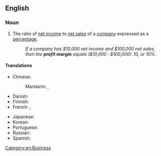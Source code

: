 ==English==

===Noun===
{{en-noun}}

# The ratio of [[net income]] to [[net sales]] of a [[company]] expressed as a [[percentage]].
#: ''If a company has $10,000 net income and $100,000 net sales, then the '''profit margin''' equals ($10,000 : $100,000) .10, or 10%.''

====Translations====
{{trans-top|ratio of income to sales}}
* Chinese:
*: Mandarin: {{t+|cmn|利潤率}}, {{t+|cmn|利润率|tr=lìrùnlǜ}}
* Danish: {{t-needed|da}}
* Finnish: {{t|fi|tuottoprosentti}}
* French: {{t+|fr|marge bénéficiaire nette|f}}, {{t+|fr|marge nette|f}}
{{trans-mid}}
* Japanese: {{t|ja|利鞘|tr=りざや, rizaya|sc=Jpan}}
* Korean: {{t-needed|ko}}
* Portuguese: {{t-needed|pt}}
* Russian: {{t-needed|ru}}
* Spanish: {{t|es|margen de beneficios|m}}
{{trans-bottom}}

[[Category:en:Business]]